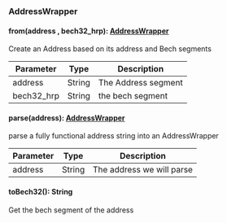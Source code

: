 ### AddressWrapper


#### from(address , bech32_hrp): [AddressWrapper](#addresswrapper)

Create an Address based on its address and Bech segments

| Parameter       | Type |  Description |
| --------------- | -------- | -------- |
| address | String |  The Address segment |
| bech32_hrp | String |  the bech segment |

#### parse(address): [AddressWrapper](#addresswrapper)

parse a fully functional address string into an AddressWrapper

| Parameter       | Type |  Description |
| --------------- | -------- | -------- |
| address | String |  The address we will parse |

#### toBech32(): String

Get the bech segment of the address
